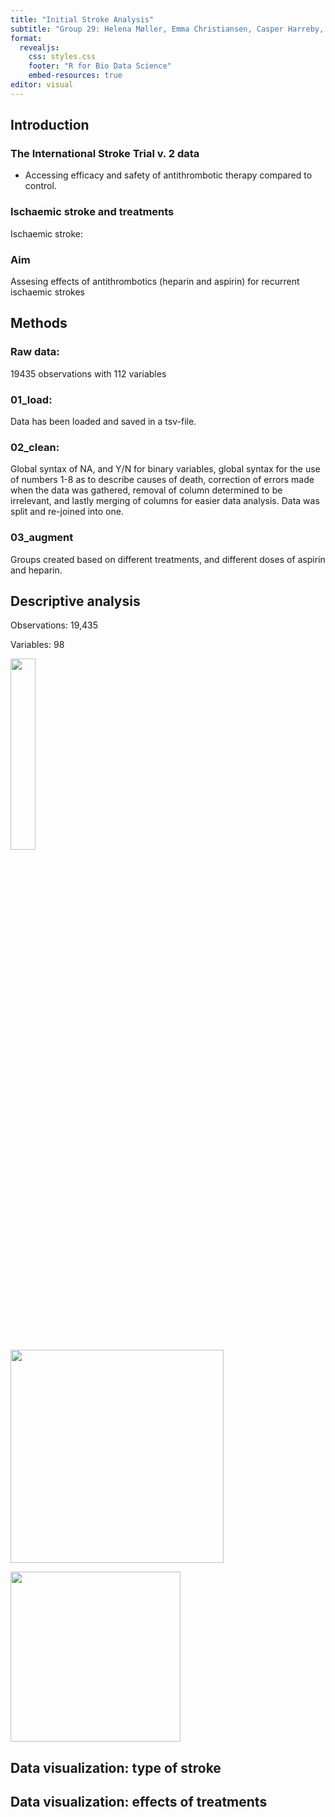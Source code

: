 ```yaml
---
title: "Initial Stroke Analysis"
subtitle: "Group 29: Helena Møller, Emma Christiansen, Casper Harreby, Frederik Holmstrup, and Laura Christiansen"
format:
  revealjs:
    css: styles.css
    footer: "R for Bio Data Science"
    embed-resources: true
editor: visual
---
```


## Introduction

### The International Stroke Trial v. 2 data

-   Accessing efficacy and safety of antithrombotic therapy compared to control.

### Ischaemic stroke and treatments

Ischaemic stroke:

### Aim

Assesing effects of antithrombotics (heparin and aspirin) for recurrent ischaemic strokes

## Methods

### Raw data:

19435 observations with 112 variables

### 01_load:

Data has been loaded and saved in a tsv-file.

### 02_clean:

Global syntax of NA, and Y/N for binary variables, global syntax for the use of numbers 1-8 as to describe causes of death, correction of errors made when the data was gathered, removal of column determined to be irrelevant, and lastly merging of columns for easier data analysis. Data was split and re-joined into one.

### 03_augment

Groups created based on different treatments, and different doses of aspirin and heparin.

## Descriptive analysis

Observations: 19,435

Variables: 98

![](../results/03_decription_plot_1.png){fig-align="right" width="28%"}

![](images/03_description_plot_3-01.png){fig-align="left" width="341"}

![](images/03_description_plot_2.png){fig-align="right" width="272"}

## Data visualization: type of stroke

## Data visualization: effects of treatments
